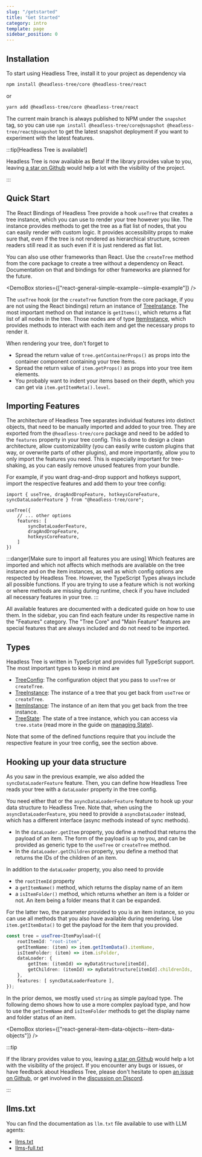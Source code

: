 ```yaml
---
slug: "/getstarted"
title: "Get Started"
category: intro
template: page
sidebar_position: 0
---
```



## Installation

To start using Headless Tree, install it to your project as dependency via

```bash
npm install @headless-tree/core @headless-tree/react
```

or

```bash
yarn add @headless-tree/core @headless-tree/react
```

The current main branch is always published to NPM under the `snapshot` tag, so you can use
`npm install @headless-tree/core@snapshot @headless-tree/react@snapshot` to get the latest snapshot deployment
if you want to experiment with the latest features.

:::tip[Headless Tree is available!]

Headless Tree is now available as Beta! If the library provides value to you, leaving [a star
on Github](https://github.com/lukasbach/headless-tree) would help a lot with the visibility of the project.

:::

## Quick Start

The React Bindings of Headless Tree provide a hook `useTree` that creates a tree instance, which you can use
to render your tree however you like. The instance provides methods to get the tree as a flat list of nodes,
that you can easily render with custom logic. It provides accessibility props to make sure that, even if the
tree is not rendered as hierarchical structure, screen readers still read it as such even if it is just rendered
as flat list.

You can also use other frameworks than React. Use the `createTree` method from the core package to create a tree
without a dependency on React. Documentation on that and bindings for other frameworks are planned for the future.

<DemoBox stories={["react-general-simple-example--simple-example"]} />

The `useTree` hook (or the `createTree` function from the core package, if you are not using the React bindings)
return an instance of [TreeInstance](/api/core/interface/TreeInstance). The most important
method on that instance is `getItems()`, which returns a flat list of all nodes in the tree. Those nodes are of type
[ItemInstance](/api/core/interface/ItemInstance), which provides methods to interact with
each item and get the necessary props to render it.

When rendering your tree, don't forget to

- Spread the return value of `tree.getContainerProps()` as props into the container component containing your tree items.
- Spread the return value of `item.getProps()` as props into your tree item elements.
- You probably want to indent your items based on their depth, which you can get via `item.getItemMeta().level`.

## Importing Features

The architecture of Headless Tree separates individual features into distinct objects, that need to be manually
imported and added to your tree. They are exported from the `@headless-tree/core` package and need to be added to
the ```features``` property in your tree config. This is done to design a clean architecture, allow customizability
(you can easily write custom plugins that way, or overwrite parts of other plugins), and more importantly, allow
you to only import the features you need. This is especially important for tree-shaking, as you can easily
remove unused features from your bundle.

For example, if you want drag-and-drop support and hotkeys support, import the respective features and add them
to your tree config:

```tsx
import { useTree, dragAndDropFeature, hotkeysCoreFeature, syncDataLoaderFeature } from "@headless-tree/core";

useTree({
    // ... other options
    features: [
        syncDataLoaderFeature,
        dragAndDropFeature,
        hotkeysCoreFeature,
    ]
})
```

:::danger[Make sure to import all features you are using]
Which features are imported and which not affects which methods are available on the tree instance and on the
item instances, as well as which config options are respected by Headless Tree. However, the TypeScript Types
always include all possible functions. If you are trying to use a feature which is not working or where methods
are missing during runtime, check if you have included all necessary features in your tree.
:::

All available features are documented with a dedicated guide on how to use them. In the sidebar, you can
find each feature under its respective name in the "Features" category. The "Tree Core" and "Main Feature"
features are special features that are always included and do not need to be imported.

## Types

Headless Tree is written in TypeScript and provides full TypeScript support. The most important types to keep
in mind are

- [TreeConfig](/api/core/interface/TreeConfig): The configuration object that you pass to `useTree` or `createTree`.
- [TreeInstance](/api/core/interface/TreeInstance): The instance of a tree that you get back from `useTree` or `createTree`.
- [ItemInstance](/api/core/interface/ItemInstance): The instance of an item that you get back from the tree instance.
- [TreeState](/api/core/interface/TreeState): The state of a tree instance, which you can access via `tree.state` (read
  more in the guide on [managing State](/guides/state)).

Note that some of the defined functions require that you include the respective feature in your tree config, see
the section above.

## Hooking up your data structure

As you saw in the previous example, we also added the `syncDataLoaderFeature` feature. Then, you can define
how Headless Tree reads your tree with a `dataLoader` property in the tree config.

You need either that or the `asyncDataLoaderFeature` feature to hook up your data structure to Headless Tree.
Note that, when using the `asyncDataLoaderFeature`, you need to provide a `asyncDataLoader` instead, which has
a different interface (async methods instead of sync methods).

- In the `dataLoader.getItem` property, you define a method that returns the payload of an item. The form of the payload
  is up to you, and can be provided as generic type to the `useTree` or `createTree` method.
- In the `dataLoader.getChildren` property, you define a method that returns the IDs of the children of an item.

In addition to the `dataLoader` property, you also need to provide

- the `rootItemId` property
- a `getItemName()` method, which returns the display name of an item
- a `isItemFolder()` method, which returns whether an item is a folder or not.
  An item being a folder means that it can be expanded.

For the latter two, the parameter provided to you is an item instance, so you can use all methods that you also have
available during rendering. Use `item.getItemData()` to get the payload for the item that you provided.

```ts
const tree = useTree<ItemPayload>({
    rootItemId: "root-item",
    getItemName: (item) => item.getItemData().itemName,
    isItemFolder: (item) => item.isFolder,
    dataLoader: {
        getItem: (itemId) => myDataStructure[itemId],
        getChildren: (itemId) => myDataStructure[itemId].childrenIds,
    },
    features: [ syncDataLoaderFeature ],
});
```

In the prior demos, we mostly used `string` as simple payload type. The following demo shows how to use
a more complex payload type, and how to use the `getItemName` and `isItemFolder` methods to get the
display name and folder status of an item.

<DemoBox stories={["react-general-item-data-objects--item-data-objects"]} />

:::tip

If the library provides value to you, leaving [a star
on Github](https://github.com/lukasbach/headless-tree) would help a lot with the visibility of the project.
If you encounter any bugs or issues, or have feedback about Headless Tree, please don't hesitate to
open [an issue on Github](https://github.com/lukasbach/headless-tree/issues/new/choose), or get involved
in the [discussion on Discord](https://discord.gg/KuZ6EezzVw).

:::

## llms.txt

You can find the documentation as `llm.txt` file available to use with LLM agents:

- [llms.txt](https://headless-tree.lukasbach.com/llms.txt)
- [llms-full.txt](https://headless-tree.lukasbach.com/llms-full.txt)